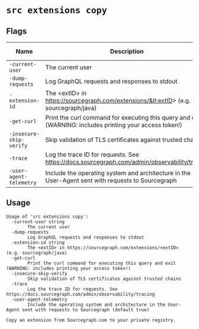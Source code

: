 # `src extensions copy`


## Flags

| Name | Description | Default Value |
|------|-------------|---------------|
| `-current-user` | The current user |  |
| `-dump-requests` | Log GraphQL requests and responses to stdout | `false` |
| `-extension-id` | The &lt;extID&gt; in https://sourcegraph.com/extensions/&lt;extID&gt; (e.g. sourcegraph/java) |  |
| `-get-curl` | Print the curl command for executing this query and exit (WARNING: includes printing your access token!) | `false` |
| `-insecure-skip-verify` | Skip validation of TLS certificates against trusted chains | `false` |
| `-trace` | Log the trace ID for requests. See https://docs.sourcegraph.com/admin/observability/tracing | `false` |
| `-user-agent-telemetry` | Include the operating system and architecture in the User-Agent sent with requests to Sourcegraph | `true` |


## Usage

```
Usage of 'src extensions copy':
  -current-user string
    	The current user
  -dump-requests
    	Log GraphQL requests and responses to stdout
  -extension-id string
    	The <extID> in https://sourcegraph.com/extensions/<extID> (e.g. sourcegraph/java)
  -get-curl
    	Print the curl command for executing this query and exit (WARNING: includes printing your access token!)
  -insecure-skip-verify
    	Skip validation of TLS certificates against trusted chains
  -trace
    	Log the trace ID for requests. See https://docs.sourcegraph.com/admin/observability/tracing
  -user-agent-telemetry
    	Include the operating system and architecture in the User-Agent sent with requests to Sourcegraph (default true)

Copy an extension from Sourcegraph.com to your private registry.


```
	